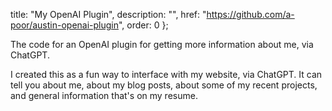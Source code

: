   title: "My OpenAI Plugin",
  description: "",
  href: "https://github.com/a-poor/austin-openai-plugin",
  order: 0
};

The code for an OpenAI plugin for getting more information about me, via ChatGPT.

I created this as a fun way to interface with my website, via ChatGPT. It can tell 
you about me, about my blog posts, about some of my recent projects, and general 
information that's on my resume.

